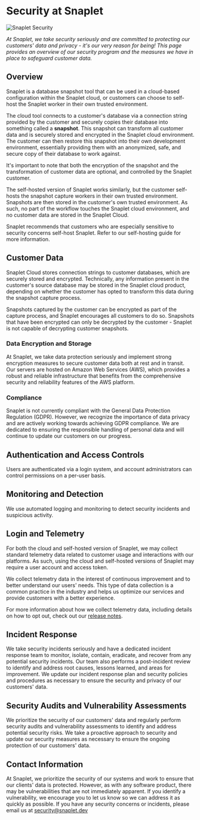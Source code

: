 # Security at Snaplet

![Snaplet Security](/security/Snaplet-Security.png)

_At Snaplet, we take security seriously and are committed to protecting our customers' data and privacy - it's our very reason for being! This page provides an overview of our security program and the measures we have in place to safeguard customer data._

## Overview

Snaplet is a database snapshot tool that can be used in a cloud-based configuration within the Snaplet cloud, or customers can choose to self-host the Snaplet worker in their own trusted environment.

The cloud tool connects to a customer's database via a connection string provided by the customer and securely copies their database into something called a **snapshot**. This snapshot can transform all customer data and is securely stored and encrypted in the Snaplet cloud environment. The customer can then restore this snapshot into their own development environment, essentially providing them with an anonymized, safe, and secure copy of their database to work against.

It's important to note that both the encryption of the snapshot and the transformation of customer data are optional, and controlled by the Snaplet customer.

The self-hosted version of Snaplet works similarly, but the customer self-hosts the snapshot capture workers in their own trusted environment. Snapshots are then stored in the customer's own trusted environment. As such, no part of the workflow touches the Snaplet cloud environment, and no customer data are stored in the Snaplet Cloud.

Snaplet recommends that customers who are especially sensitive to security concerns self-host Snaplet. Refer to our self-hosting guide for more information.

## Customer Data

Snaplet Cloud stores connection strings to customer databases, which are securely stored and encrypted. Technically, any information present in the customer's source database may be stored in the Snaplet cloud product, depending on whether the customer has opted to transform this data during the snapshot capture process.

Snapshots captured by the customer can be encrypted as part of the capture process, and Snaplet encourages all customers to do so. Snapshots that have been encrypted can only be decrypted by the customer - Snaplet is not capable of decrypting customer snapshots.

### Data Encryption and Storage

At Snaplet, we take data protection seriously and implement strong encryption measures to secure customer data both at rest and in transit. Our servers are hosted on Amazon Web Services (AWS), which provides a robust and reliable infrastructure that benefits from the comprehensive security and reliability features of the AWS platform.

### Compliance

Snaplet is not currently compliant with the General Data Protection Regulation (GDPR). However, we recognize the importance of data privacy and are actively working towards achieving GDPR compliance. We are dedicated to ensuring the responsible handling of personal data and will continue to update our customers on our progress.

## Authentication and Access Controls

Users are authenticated via a login system, and account administrators can control permissions on a per-user basis.

## Monitoring and Detection

We use automated logging and monitoring to detect security incidents and suspicious activity.

## Login and Telemetry

For both the cloud and self-hosted version of Snaplet, we may collect standard telemetry data related to customer usage and interactions with our platforms. As such, using the cloud and self-hosted versions of Snaplet may require a user account and access token. 

We collect telemetry data in the interest of continuous improvement and to better understand our users' needs. This type of data collection is a common practice in the industry and helps us optimize our services and provide customers with a better experience. 

For more information about how we collect telemetry data, including details on how to opt out, check out our [release notes](https://docs.snaplet.dev/release-notes#9-january-2024----important-update-for-snaplet-users-regarding-logins-and-telemetry).


## Incident Response

We take security incidents seriously and have a dedicated incident response team to monitor, isolate, contain, eradicate, and recover from any potential security incidents. Our team also performs a post-incident review to identify and address root causes, lessons learned, and areas for improvement. We update our incident response plan and security policies and procedures as necessary to ensure the security and privacy of our customers' data.

## Security Audits and Vulnerability Assessments

We prioritize the security of our customers' data and regularly perform security audits and vulnerability assessments to identify and address potential security risks. We take a proactive approach to security and update our security measures as necessary to ensure the ongoing protection of our customers' data.

## Contact Information

At Snaplet, we prioritize the security of our systems and work to ensure that our clients' data is protected. However, as with any software product, there may be vulnerabilities that are not immediately apparent. If you identify a vulnerability, we encourage you to let us know so we can address it as quickly as possible. If you have any security concerns or incidents, please email us at [security@snaplet.dev](mailto:security@snaplet.dev)
